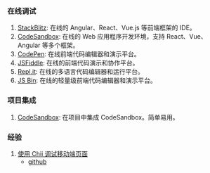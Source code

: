 ### 在线调试

1. [StackBlitz](https://stackblitz.com/): 在线的 Angular、React、Vue.js 等前端框架的 IDE。<Badge rate={5} />
2. [CodeSandbox](https://codesandbox.io/): 在线的 Web 应用程序开发环境，支持 React、Vue、Angular 等多个框架。<Badge rate={5} />
3. [CodePen](https://codepen.io/): 在线前端代码编辑器和演示平台。
4. [JSFiddle](https://jsfiddle.net/): 在线的前端代码演示和协作平台。
5. [Repl.it](https://repl.it/): 在线的多语言代码编辑器和运行平台。
6. [JS Bin](https://jsbin.com/): 在线的轻量级前端代码编辑器和演示平台。

### 项目集成

1. [CodeSandbox](https://sandpack.codesandbox.io/docs): 在项目中集成 CodeSandbox。简单易用。<Badge rate={5} />

### 经验

1. [使用 Chii 调试移动端页面](https://zhuanlan.zhihu.com/p/144169144)
   - [github](https://github.com/liriliri/chii/blob/master/README_CN.mdx)
